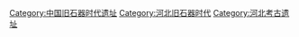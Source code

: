 [[Category:中国旧石器时代遗址|Category:中国旧石器时代遗址]]
[[Category:河北旧石器时代|Category:河北旧石器时代]]
[[Category:河北考古遗址|Category:河北考古遗址]]